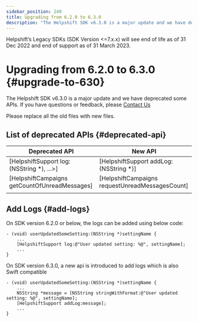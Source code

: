 ```yaml
---
sidebar_position: 240
title: Upgrading from 6.2.0 to 6.3.0
description: "The Helpshift SDK v6.3.0 is a major update and we have deprecated some APIs. If you have questions or feedback, please Contact Us"
---
```





<Admonition type="danger" title="Important">

Helpshift’s Legacy SDKs (SDK Version <=7.x.x) will see end of life as of 31 Dec 2022 and end of support as of 31 March 2023.

</Admonition>


# Upgrading from 6.2.0 to 6.3.0 {#upgrade-to-630}

<Intro>

The Helpshift SDK v6.3.0 is a major update and we have deprecated some APIs. If you have questions or feedback, please <a href="https://support.helpshift.com/kb/contact/" target="_blank">Contact Us</a>


</Intro>


<Admonition type="info" title="Note">

Please replace all the old files with new files.

</Admonition>



## List of deprecated APIs {#deprecated-api}
| Deprecated API | New API |
|----------------|---------|
| [HelpshiftSupport log:(NSString *), ...>] | [HelpshiftSupport addLog:(NSString *)] |
| [HelpshiftCampaigns getCountOfUnreadMessages] | [HelpshiftCampaigns requestUnreadMessagesCount] |
| | |


## Add Logs {#add-logs}
On SDK version 6.2.0 or below, the logs can be added using below code:

```
- (void) userUpdatedSomeSetting:(NSString *)settingName {
    ...
    [HelpshiftSupport log:@"User updated setting: %@", settingName];
    ...
}
```
On SDK version 6.3.0, a new api is introduced to add logs which is also Swift compatible
```
- (void) userUpdatedSomeSetting:(NSString *)settingName {
    ...
    NSString *message = [NSString stringWithFormat:@"User updated setting: %@", settingName];
    [HelpshiftSupport addLog:message];
    ...
}
```
